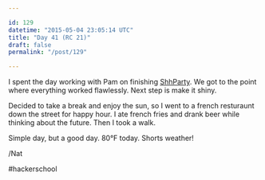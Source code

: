 ```yaml
---

id: 129
datetime: "2015-05-04 23:05:14 UTC"
title: "Day 41 (RC 21)"
draft: false
permalink: "/post/129"

---
```


I spent the day working with Pam on finishing [ShhParty](https://github.com/pselle/shhparty). We got to the point where everything worked flawlessly. Next step is make it shiny.

Decided to take a break and enjoy the sun, so I went to a french resturaunt down the street for happy hour. I ate french fries and drank beer while thinking about the future. Then I took a walk.

Simple day, but a good day. 80&deg;F today. Shorts weather!

/Nat

#hackerschool

